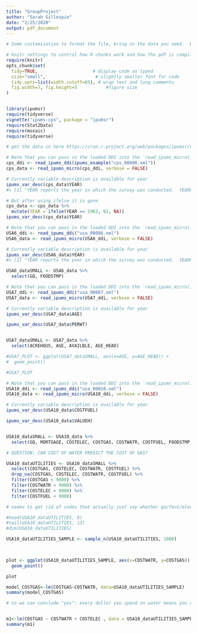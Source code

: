 ```yaml
---
title: "GroupProject"
author: "Sarah Gillespie"
date: "2/25/2020"
output: pdf_document
---
```


```r
# Some customization to format the file, bring in the data you need.  Do not alter.

# knitr settings to control how R chunks work and how the pdf is compiled when knit.
require(knitr)
opts_chunk$set(
  tidy=TRUE,                     # display code as typed
  size="small",                   # slightly smaller font for code
  tidy.opts=list(width.cutoff=65), # wrap text and long comments
  fig.width=7, fig.height=5           #figure size
)


library(ipumsr)
require(tidyverse)
vignette("ipums-cps", package = "ipumsr")
require(Stat2Data)
require(mosaic)
require(tidyverse)
```




```r

# get the data in here https://cran.r-project.org/web/packages/ipumsr/vignettes/ipums.html

```


```r

# Note that you can pass in the loaded DDI into the `read_ipums_micro()`
cps_ddi <- read_ipums_ddi(ipums_example("cps_00006.xml"))
cps_data <- read_ipums_micro(cps_ddi, verbose = FALSE)

# Currently variable description is available for year
ipums_var_desc(cps_data$YEAR)
#> [1] "YEAR reports the year in which the survey was conducted.  YEARP is repeated on person records."

# But after using ifelse it is gone
cps_data <- cps_data %>%
  mutate(YEAR = ifelse(YEAR == 1962, 62, NA))
ipums_var_desc(cps_data$YEAR)

```


```r

# Note that you can pass in the loaded DDI into the `read_ipums_micro()`
USA6_ddi <- read_ipums_ddi("usa_00006.xml")
USA6_data <- read_ipums_micro(USA6_ddi, verbose = FALSE)

# Currently variable description is available for year
ipums_var_desc(USA6_data$YEAR)
#> [1] "YEAR reports the year in which the survey was conducted.  YEARP is repeated on person records."

USA6_dataSMALL <- USA6_data %>%
  select(GQ, FOODSTMP)

```

```r

# Note that you can pass in the loaded DDI into the `read_ipums_micro()`
USA7_ddi <- read_ipums_ddi("usa_00007.xml")
USA7_data <- read_ipums_micro(USA7_ddi, verbose = FALSE)

# Currently variable description is available for year
ipums_var_desc(USA7_data$AGE)

ipums_var_desc(USA7_data$PERWT)


USA7_dataSMALL <- USA7_data %>%
  select(ACREHOUS, AGE, AVAILBLE, AGE_HEAD)

```

```r
#USA7_PLOT <- ggplot(USA7_dataSMALL, aes(x=AGE, y=AGE_HEAD)) + 
#  geom_point()

#USA7_PLOT

```

```r

# Note that you can pass in the loaded DDI into the `read_ipums_micro()`
USA10_ddi <- read_ipums_ddi("usa_00010.xml")
USA10_data <- read_ipums_micro(USA10_ddi, verbose = FALSE)

# Currently variable description is available for year
ipums_var_desc(USA10_data$COSTFUEL)

ipums_var_desc(USA10_data$VALUEH)


USA10_dataSMALL <- USA10_data %>%
  select(GQ, MORTGAGE, COSTELEC, COSTGAS, COSTWATR, COSTFUEL, FOODSTMP, VALUEH, KITCHEN)

# QUESTION: CAN COST OF WATER PREDICT THE COST OF GAS?

USA10_dataUTILITIES <- USA10_dataSMALL %>%
  select(COSTGAS, COSTELEC, COSTWATR, COSTFUEL) %>%
  drop_na(COSTGAS, COSTELEC, COSTWATR, COSTFUEL) %>%
  filter(COSTGAS < 9000) %>%
  filter(COSTWATR < 9000) %>%
  filter(COSTELEC < 9000) %>%
  filter(COSTFUEL < 9000)

# seems to get rid of codes that actually just say whether ga/fent/electricity is included in your home bill

#head(USA10_dataUTILITIES, 8)
#tail(USA10_dataUTILITIES, 12)
#dim(USA10_dataUTILITIES)

USA10_dataUTILITIES_SAMPLE <- sample_n(USA10_dataUTILITIES, 1000)
  


plot <- ggplot(USA10_dataUTILITIES_SAMPLE, aes(x=COSTWATR, y=COSTGAS)) + 
  geom_point()

plot

model_COSTGAS<-lm(COSTGAS~COSTWATR, data=USA10_dataUTILITIES_SAMPLE)
summary(model_COSTGAS)

# so we can conclude "yes": every doller you spend on water means you will also spend about $0.68 more on gas.


m1<-lm(COSTGAS ~ COSTWATR + COSTELEC , data = USA10_dataUTILITIES_SAMPLE)
summary(m1)


```